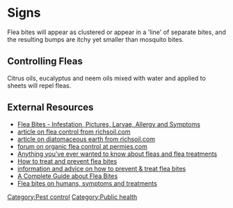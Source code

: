 =Signs=
Flea bites will appear as clustered or appear in a 'line' of separate bites, and the resulting bumps are itchy yet smaller than mosquito bites.
==Controlling Fleas==
Citrus oils, eucalyptus and neem oils mixed with water and applied to sheets will repel fleas.

==External Resources==
*[http://www.fleabitesinfo.com/ Flea Bites - Infestation, Pictures, Larvae, Allergy and Symptoms]
*[http://www.richsoil.com/flea-control.jsp article on flea control from richsoil.com]
*[http://www.richsoil.com/flea-control.jsp article on diatomaceous earth from richsoil.com]
*[http://www.permies.com/t/307 forum on organic flea control at permies.com]
*[http://www.fleacures.com Anything you've ever wanted to know about fleas and flea treatments]
*[http://www.fleabites.net How to treat and prevent flea bites]
*[http://www.fleabites.co.uk information and advice on how to prevent & treat flea bites]
*[http://fleabitesguide.com A Complete Guide about Flea Bites]
*[http://fleabitesremedy.com Flea bites on humans, symptoms and treatments]
[[Category:Pest control]]
[[Category:Public health]]
